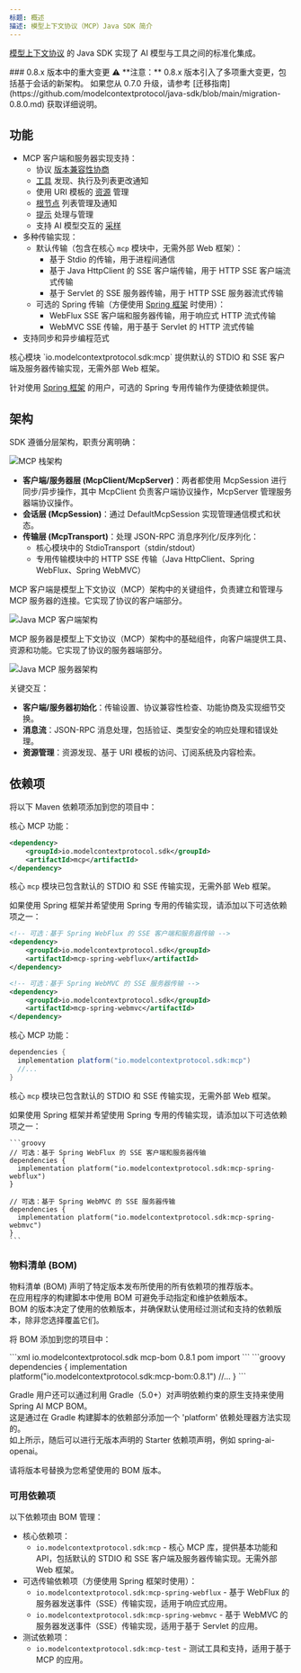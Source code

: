 ```yaml
---
标题: 概述
描述: 模型上下文协议（MCP）Java SDK 简介
---
```


[模型上下文协议](https://modelcontextprotocol.org/docs/concepts/architecture) 的 Java SDK 实现了 AI 模型与工具之间的标准化集成。

<Note>
### 0.8.x 版本中的重大变更 ⚠️
**注意：** 0.8.x 版本引入了多项重大变更，包括基于会话的新架构。  
如果您从 0.7.0 升级，请参考 [迁移指南](https://github.com/modelcontextprotocol/java-sdk/blob/main/migration-0.8.0.md) 获取详细说明。
</Note>

## 功能

- MCP 客户端和服务器实现支持：
  - 协议 [版本兼容性协商](https://spec.modelcontextprotocol.io/specification/2024-11-05/basic/lifecycle/#initialization)
  - [工具](https://spec.modelcontextprotocol.io/specification/2024-11-05/server/tools/) 发现、执行及列表更改通知
  - 使用 URI 模板的 [资源](https://spec.modelcontextprotocol.io/specification/2024-11-05/server/resources/) 管理
  - [根节点](https://spec.modelcontextprotocol.io/specification/2024-11-05/client/roots/) 列表管理及通知
  - [提示](https://spec.modelcontextprotocol.io/specification/2024-11-05/server/prompts/) 处理与管理
  - 支持 AI 模型交互的 [采样](https://spec.modelcontextprotocol.io/specification/2024-11-05/client/sampling/)
- 多种传输实现：
  - 默认传输（包含在核心 `mcp` 模块中，无需外部 Web 框架）：
    - 基于 Stdio 的传输，用于进程间通信
    - 基于 Java HttpClient 的 SSE 客户端传输，用于 HTTP SSE 客户端流式传输
    - 基于 Servlet 的 SSE 服务器传输，用于 HTTP SSE 服务器流式传输
  - 可选的 Spring 传输（方便使用 [Spring 框架](https://docs.spring.io/spring-ai/reference/api/mcp/mcp-client-boot-starter-docs.html) 时使用）：
    - WebFlux SSE 客户端和服务器传输，用于响应式 HTTP 流式传输
    - WebMVC SSE 传输，用于基于 Servlet 的 HTTP 流式传输
- 支持同步和异步编程范式

<Tip>
核心模块 `io.modelcontextprotocol.sdk:mcp` 提供默认的 STDIO 和 SSE 客户端及服务器传输实现，无需外部 Web 框架。

针对使用 [Spring 框架](https://docs.spring.io/spring-ai/reference/api/mcp/mcp-client-boot-starter-docs.html) 的用户，可选的 Spring 专用传输作为便捷依赖提供。
</Tip>

## 架构

SDK 遵循分层架构，职责分离明确：

![MCP 栈架构](/images/java/mcp-stack.svg)

- **客户端/服务器层 (McpClient/McpServer)**：两者都使用 McpSession 进行同步/异步操作，其中 McpClient 负责客户端协议操作，McpServer 管理服务器端协议操作。
- **会话层 (McpSession)**：通过 DefaultMcpSession 实现管理通信模式和状态。
- **传输层 (McpTransport)**：处理 JSON-RPC 消息序列化/反序列化：
  - 核心模块中的 StdioTransport（stdin/stdout）
  - 专用传输模块中的 HTTP SSE 传输（Java HttpClient、Spring WebFlux、Spring WebMVC）

MCP 客户端是模型上下文协议（MCP）架构中的关键组件，负责建立和管理与 MCP 服务器的连接。它实现了协议的客户端部分。

![Java MCP 客户端架构](/images/java/java-mcp-client-architecture.jpg)

MCP 服务器是模型上下文协议（MCP）架构中的基础组件，向客户端提供工具、资源和功能。它实现了协议的服务器端部分。

![Java MCP 服务器架构](/images/java/java-mcp-server-architecture.jpg)

关键交互：

- **客户端/服务器初始化**：传输设置、协议兼容性检查、功能协商及实现细节交换。
- **消息流**：JSON-RPC 消息处理，包括验证、类型安全的响应处理和错误处理。
- **资源管理**：资源发现、基于 URI 模板的访问、订阅系统及内容检索。

## 依赖项

将以下 Maven 依赖项添加到您的项目中：

<Tabs>
  <Tab title="Maven">
核心 MCP 功能：

```xml
<dependency>
    <groupId>io.modelcontextprotocol.sdk</groupId>
    <artifactId>mcp</artifactId>
</dependency>
```

核心 `mcp` 模块已包含默认的 STDIO 和 SSE 传输实现，无需外部 Web 框架。

如果使用 Spring 框架并希望使用 Spring 专用的传输实现，请添加以下可选依赖项之一：

```xml
<!-- 可选：基于 Spring WebFlux 的 SSE 客户端和服务器传输 -->
<dependency>
    <groupId>io.modelcontextprotocol.sdk</groupId>
    <artifactId>mcp-spring-webflux</artifactId>
</dependency>

<!-- 可选：基于 Spring WebMVC 的 SSE 服务器传输 -->
<dependency>
    <groupId>io.modelcontextprotocol.sdk</groupId>
    <artifactId>mcp-spring-webmvc</artifactId>
</dependency>
```
  </Tab>
    <Tab title="Gradle">
核心 MCP 功能：

  ```groovy
  dependencies {
    implementation platform("io.modelcontextprotocol.sdk:mcp")
    //...
  }
  ```

核心 `mcp` 模块已包含默认的 STDIO 和 SSE 传输实现，无需外部 Web 框架。

如果使用 Spring 框架并希望使用 Spring 专用的传输实现，请添加以下可选依赖项之一：

    ```groovy
    // 可选：基于 Spring WebFlux 的 SSE 客户端和服务器传输
    dependencies {
      implementation platform("io.modelcontextprotocol.sdk:mcp-spring-webflux")
    }

    // 可选：基于 Spring WebMVC 的 SSE 服务器传输
    dependencies {
      implementation platform("io.modelcontextprotocol.sdk:mcp-spring-webmvc")
    }
    ```
  </Tab>
</Tabs>

### 物料清单 (BOM)

物料清单 (BOM) 声明了特定版本发布所使用的所有依赖项的推荐版本。  
在应用程序的构建脚本中使用 BOM 可避免手动指定和维护依赖版本。  
BOM 的版本决定了使用的依赖版本，并确保默认使用经过测试和支持的依赖版本，除非您选择覆盖它们。

将 BOM 添加到您的项目中：

<Tabs>
  <Tab title="Maven">
```xml
<dependencyManagement>
    <dependencies>
        <dependency>
            <groupId>io.modelcontextprotocol.sdk</groupId>
            <artifactId>mcp-bom</artifactId>
            <version>0.8.1</version>
            <type>pom</type>
            <scope>import</scope>
        </dependency>
    </dependencies>
</dependencyManagement>
```
  </Tab>

  <Tab title="Gradle">
```groovy
dependencies {
  implementation platform("io.modelcontextprotocol.sdk:mcp-bom:0.8.1")
  //...
}
```

Gradle 用户还可以通过利用 Gradle（5.0+）对声明依赖约束的原生支持来使用 Spring AI MCP BOM。  
这是通过在 Gradle 构建脚本的依赖部分添加一个 'platform' 依赖处理器方法实现的。  
如上所示，随后可以进行无版本声明的 Starter 依赖项声明，例如 spring-ai-openai。
  </Tab>
</Tabs>

请将版本号替换为您希望使用的 BOM 版本。

### 可用依赖项

以下依赖项由 BOM 管理：

- 核心依赖项：
  - `io.modelcontextprotocol.sdk:mcp` - 核心 MCP 库，提供基本功能和 API，包括默认的 STDIO 和 SSE 客户端及服务器传输实现。无需外部 Web 框架。
- 可选传输依赖项（方便使用 Spring 框架时使用）：
  - `io.modelcontextprotocol.sdk:mcp-spring-webflux` - 基于 WebFlux 的服务器发送事件（SSE）传输实现，适用于响应式应用。
  - `io.modelcontextprotocol.sdk:mcp-spring-webmvc` - 基于 WebMVC 的服务器发送事件（SSE）传输实现，适用于基于 Servlet 的应用。
- 测试依赖项：
  - `io.modelcontextprotocol.sdk:mcp-test` - 测试工具和支持，适用于基于 MCP 的应用。